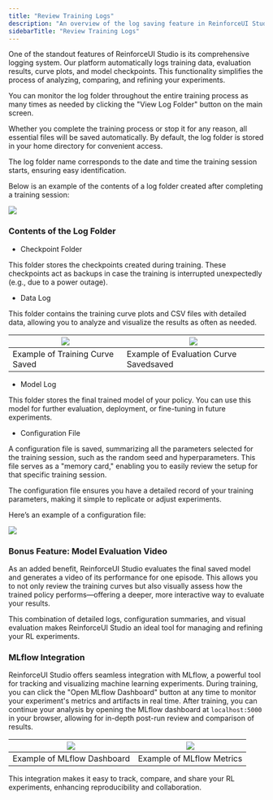 ```yaml
---
title: "Review Training Logs"
description: "An overview of the log saving feature in ReinforceUI Studio."
sidebarTitle: "Review Training Logs"
---
```


One of the standout features of ReinforceUI Studio is its comprehensive logging system. Our platform automatically logs training data, evaluation results, curve plots, and model checkpoints. This functionality simplifies the process of analyzing, comparing, and refining your experiments.

You can monitor the log folder throughout the entire training process as many times as needed by clicking the "View Log Folder" button on the main screen.

Whether you complete the training process or stop it for any reason, all essential files will be saved automatically. By default, the log folder is stored in your home directory for convenient access.

<Tip>
  The log folder name corresponds to the date and time the training session starts, ensuring easy identification.
</Tip>

Below is an example of the contents of a log folder created after completing a training session:

![](/images/log_folder_example.png)

### Contents of the Log Folder

- Checkpoint Folder

This folder stores the checkpoints created during training. These checkpoints act as backups in case the training is interrupted unexpectedly (e.g., due to a power outage).

* Data Log

This folder contains the training curve plots and CSV files with detailed data, allowing you to analyze and visualize the results as often as needed.

| ![](/images/training_log.png)          | ![](/images/evaluation_log.png)               |
| ------------------------------- | -------------------------------------- |
| Example of Training Curve Saved | Example of Evaluation Curve Savedsaved |

* Model Log

This folder stores the final trained model of your policy. You can use this model for further evaluation, deployment, or fine-tuning in future experiments.

* Configuration File

A configuration file is saved, summarizing all the parameters selected for the training session, such as the random seed and hyperparameters. This file serves as a "memory card," enabling you to easily review the setup for that specific training session.&#x9;

<Tip>
  The configuration file ensures you have a detailed record of your training parameters, making it simple to replicate or adjust experiments.
</Tip>

Here’s an example of a configuration file:

![](/images/example_config.png)

### Bonus Feature: Model Evaluation Video

As an added benefit, ReinforceUI Studio evaluates the final saved model and generates a video of its performance for one episode. This allows you to not only review the training curves but also visually assess how the trained policy performs—offering a deeper, more interactive way to evaluate your results.

This combination of detailed logs, configuration summaries, and visual evaluation makes ReinforceUI Studio an ideal tool for managing and refining your RL experiments.

### MLflow Integration

ReinforceUI Studio offers seamless integration with MLflow, a powerful tool for tracking and visualizing machine learning experiments. During training, you can click the "Open MLflow Dashboard" button at any time to monitor your experiment's metrics and artifacts in real time.
After training, you can continue your analysis by opening the MLflow dashboard at `localhost:5000` in your browser, allowing for in-depth post-run review and comparison of results.

| ![](/images/mlflow_dashboard_1.png)          | ![](/images/mlflow_dashboard_2.png)               |
| ------------------------------- | -------------------------------------- |
| Example of MLflow Dashboard | Example of MLflow Metrics |

This integration makes it easy to track, compare, and share your RL experiments, enhancing reproducibility and collaboration.
